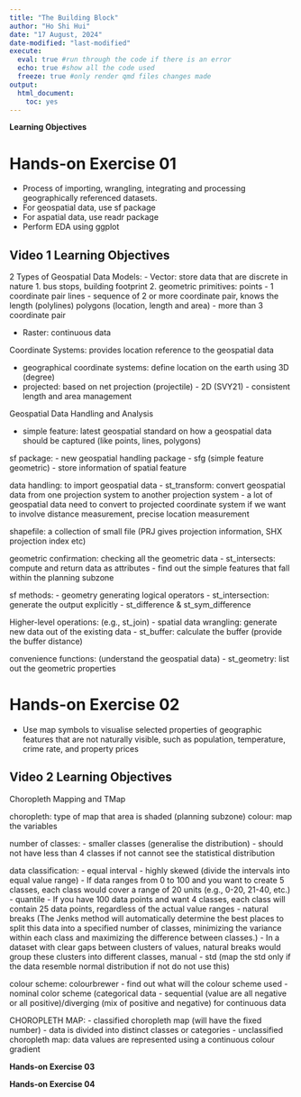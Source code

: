 ```yaml
---
title: "The Building Block"
author: "Ho Shi Hui"
date: "17 August, 2024"
date-modified: "last-modified"
execute: 
  eval: true #run through the code if there is an error
  echo: true #show all the code used
  freeze: true #only render qmd files changes made
output:
  html_document:
    toc: yes
---
```


**Learning Objectives**

# Hands-on Exercise 01

-   Process of importing, wrangling, integrating and processing geographically referenced datasets.
-   For geospatial data, use sf package
-   For aspatial data, use readr package
-   Perform EDA using ggplot

## Video 1 Learning Objectives

2 Types of Geospatial Data Models: - Vector: store data that are discrete in nature 1. bus stops, building footprint 2. geometric primitives: points - 1 coordinate pair lines - sequence of 2 or more coordinate pair, knows the length (polylines) polygons (location, length and area) - more than 3 coordinate pair

-   Raster: continuous data

Coordinate Systems: provides location reference to the geospatial data

-   geographical coordinate systems: define location on the earth using 3D (degree)
-   projected: based on net projection (projectile) - 2D (SVY21) - consistent length and area management

Geospatial Data Handling and Analysis

-   simple feature: latest geospatial standard on how a geospatial data should be captured (like points, lines, polygons)

sf package: - new geospatial handling package - sfg (simple feature geometric) - store information of spatial feature

data handling: to import geospatial data - st_transform: convert geospatial data from one projection system to another projection system - a lot of geospatial data need to convert to projected coordinate system if we want to involve distance measurement, precise location measurement

shapefile: a collection of small file (PRJ gives projection information, SHX projection index etc)

geometric confirmation: checking all the geometric data - st_intersects: compute and return data as attributes - find out the simple features that fall within the planning subzone

sf methods: - geometry generating logical operators - st_intersection: generate the output explicitly - st_difference & st_sym_difference

Higher-level operations: (e.g., st_join) - spatial data wrangling: generate new data out of the existing data - st_buffer: calculate the buffer (provide the buffer distance)

convenience functions: (understand the geospatial data) - st_geometry: list out the geometric properties

# Hands-on Exercise 02

-   Use map symbols to visualise selected properties of geographic features that are not naturally visible, such as population, temperature, crime rate, and property prices

## Video 2 Learning Objectives

Choropleth Mapping and TMap

choropleth: type of map that area is shaded (planning subzone) colour: map the variables

number of classes: - smaller classes (generalise the distribution) - should not have less than 4 classes if not cannot see the statistical distribution

data classification: - equal interval - highly skewed (divide the intervals into equal value range) - If data ranges from 0 to 100 and you want to create 5 classes, each class would cover a range of 20 units (e.g., 0-20, 21-40, etc.) - quantile - If you have 100 data points and want 4 classes, each class will contain 25 data points, regardless of the actual value ranges - natural breaks (The Jenks method will automatically determine the best places to split this data into a specified number of classes, minimizing the variance within each class and maximizing the difference between classes.) - In a dataset with clear gaps between clusters of values, natural breaks would group these clusters into different classes, manual - std (map the std only if the data resemble normal distribution if not do not use this)

colour scheme: colourbrewer - find out what will the colour scheme used - nominal color scheme (categorical data - sequential (value are all negative or all positive)/diverging (mix of positive and negative) for continuous data

CHOROPLETH MAP: - classified choropleth map (will have the fixed number) - data is divided into distinct classes or categories - unclassified choropleth map: data values are represented using a continuous colour gradient

**Hands-on Exercise 03**

**Hands-on Exercise 04**
